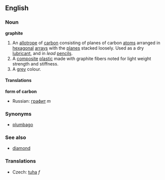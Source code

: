 ==English==
===Noun===
'''graphite'''
{{wikipedia}}
# An [[allotrope]] of [[carbon]] consisting of planes of carbon [[atom]]s arranged in [[hexagonal]] [[array]]s with the [[plane]]s stacked loosely.  Used as a dry [[lubricant]], and in ''lead'' [[pencil]]s. 
#A [[composite]] [[plastic]] made with graphite fibers noted for light weight strength and stiffness.
#A [[grey]] colour.
====Translations====
'''form of carbon'''
{{top}}
<!--Put translations for languages from A to I here-->
{{mid}}
<!--Put translations for languages from J to Z here-->
*Russian: [[графит]] ''m''
{{bottom}}

===Synonyms===
* [[plumbago]]

===See also===
* [[diamond]]

=== Translations ===

*Czech: [[tuha]]  ''f''